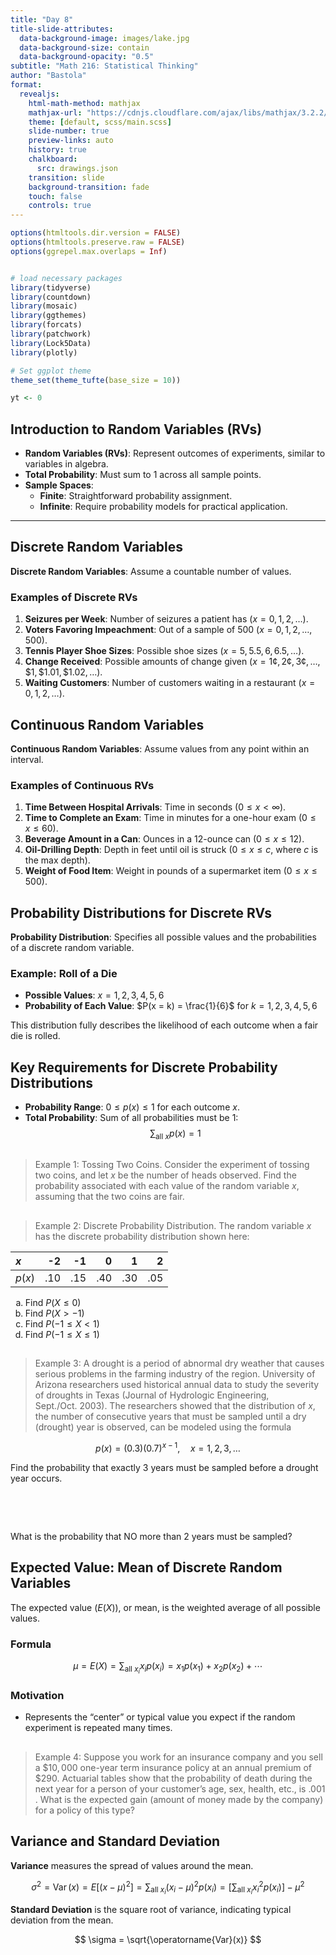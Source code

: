 ```yaml
---
title: "Day 8"
title-slide-attributes:
  data-background-image: images/lake.jpg
  data-background-size: contain
  data-background-opacity: "0.5"
subtitle: "Math 216: Statistical Thinking"
author: "Bastola"
format:
  revealjs:
    html-math-method: mathjax
    mathjax-url: "https://cdnjs.cloudflare.com/ajax/libs/mathjax/3.2.2/MathJax.js" 
    theme: [default, scss/main.scss]
    slide-number: true
    preview-links: auto
    history: true
    chalkboard: 
      src: drawings.json
    transition: slide
    background-transition: fade    
    touch: false
    controls: true
---
```


```r
options(htmltools.dir.version = FALSE)
options(htmltools.preserve.raw = FALSE)
options(ggrepel.max.overlaps = Inf)


# load necessary packages
library(tidyverse)
library(countdown)
library(mosaic)
library(ggthemes)
library(forcats)
library(patchwork)
library(Lock5Data)
library(plotly)

# Set ggplot theme
theme_set(theme_tufte(base_size = 10))

yt <- 0
```

## Introduction to Random Variables (RVs)

::: {.callout-note title="Overview"}
- **Random Variables (RVs)**: Represent outcomes of experiments, similar to variables in algebra.
- **Total Probability**: Must sum to 1 across all sample points.
- **Sample Spaces**:
  - **Finite**: Straightforward probability assignment.
  - **Infinite**: Require probability models for practical application.
:::

---

## Discrete Random Variables

::: {.callout-note title="Definition"}
**Discrete Random Variables**: Assume a countable number of values.


### Examples of Discrete RVs

1. **Seizures per Week**: Number of seizures a patient has ($x=0, 1, 2, \ldots$).
2. **Voters Favoring Impeachment**: Out of a sample of 500 ($x=0, 1, 2, \ldots, 500$).
3. **Tennis Player Shoe Sizes**: Possible shoe sizes ($x=5, 5.5, 6, 6.5, \ldots$).
4. **Change Received**: Possible amounts of change given ($x=1¢, 2¢, 3¢, \ldots, \$1, \$1.01, \$1.02, \ldots$).
5. **Waiting Customers**: Number of customers waiting in a restaurant ($x=0, 1, 2, \ldots$).

:::

## Continuous Random Variables

::: {.callout-note title="Definition"}
**Continuous Random Variables**: Assume values from any point within an interval.


### Examples of Continuous RVs

1. **Time Between Hospital Arrivals**: Time in seconds ($0 \leq x < \infty$).
2. **Time to Complete an Exam**: Time in minutes for a one-hour exam ($0 \leq x \leq 60$).
3. **Beverage Amount in a Can**: Ounces in a 12-ounce can ($0 \leq x \leq 12$).
4. **Oil-Drilling Depth**: Depth in feet until oil is struck ($0 \leq x \leq c$, where $c$ is the max depth).
5. **Weight of Food Item**: Weight in pounds of a supermarket item ($0 \leq x \leq 500$).

:::

## Probability Distributions for Discrete RVs

::: {.callout-note title="Definition"}
**Probability Distribution**: Specifies all possible values and the probabilities of a discrete random variable.


### Example: Roll of a Die

- **Possible Values**: $x = 1, 2, 3, 4, 5, 6$
- **Probability of Each Value**: $P(x = k) = \frac{1}{6}$ for $k = 1, 2, 3, 4, 5, 6$

This distribution fully describes the likelihood of each outcome when a fair die is rolled.

:::

## Key Requirements for Discrete Probability Distributions

::: {.callout-note title="Requirements"}
- **Probability Range**: $0 \leq p(x) \leq 1$ for each outcome $x$.
- **Total Probability**: Sum of all probabilities must be 1:
  $$
  \sum_{\text{all } x} p(x) = 1
  $$
:::


## {.font60}

> Example 1: Tossing Two Coins. Consider the experiment of tossing two coins, and let $x$ be the number of heads observed. Find the probability associated with each value of the random variable $x$, assuming that the two coins are fair.




## {.font60}

> Example 2: Discrete Probability Distribution. The random variable $x$ has the discrete probability distribution shown here:

| $x$ | -2 | -1 | 0 | 1 | 2 |
| :--- | ---: | ---: | ---: | ---: | ---: |
| $p(x)$ | .10 | .15 | .40 | .30 | .05 |

a. Find $P(X \leq 0)$  
b. Find $P(X > -1)$  
c. Find $P(-1 \leq X < 1)$  
d. Find $P(-1 \leq X \leq 1)$




## {.font60}



> Example 3: A drought is a period of abnormal dry weather that causes serious problems in the farming industry of the region. University of Arizona researchers used historical annual data to study the severity of droughts in Texas (Journal of Hydrologic Engineering, Sept./Oct. 2003). The researchers showed that the distribution of $x$, the number of consecutive years that must be sampled until a dry (drought) year is observed, can be modeled using the formula

$$
p(x) = (0.3)(0.7)^{x-1}, \quad x = 1, 2, 3, \ldots
$$


Find the probability that exactly 3 years must be sampled before a drought year occurs.

<br>

<br>

What is the probability that NO more than 2 years must be sampled? 




## Expected Value: Mean of Discrete Random Variables

::: {.callout-note title="Definition"}

The expected value ($E(X)$), or mean, is the weighted average of all possible values.

### Formula

$$
\mu = E(X) = \sum_{\text{all } x_i} x_i p(x_i) = x_1 p(x_1) + x_2 p(x_2) + \cdots
$$

### Motivation
- Represents the "center" or typical value you expect if the random experiment is repeated many times.
:::


##

::: font60
> Example 4: Suppose you work for an insurance company and you sell a $\$ 10,000$ one-year term insurance policy at an annual premium of $\$ 290$. Actuarial tables show that the probability of death during the next year for a person of your customer's age, sex, health, etc., is .001 . What is the expected gain (amount of money made by the company) for a policy of this type?
:::




## Variance and Standard Deviation

::: {.callout-note title="Definition"}
**Variance** measures the spread of values around the mean.

$$
\sigma^2 = \operatorname{Var}(x) = E\left[(x-\mu)^2\right] = \sum_{\text{all } x_i}\left(x_i-\mu\right)^2 p(x_i) = \left[\sum_{\text{all } x_i} x_i^2 p(x_i)\right] - \mu^2
$$

**Standard Deviation** is the square root of variance, indicating typical deviation from the mean.

$$
\sigma = \sqrt{\operatorname{Var}(x)}
$$
:::

